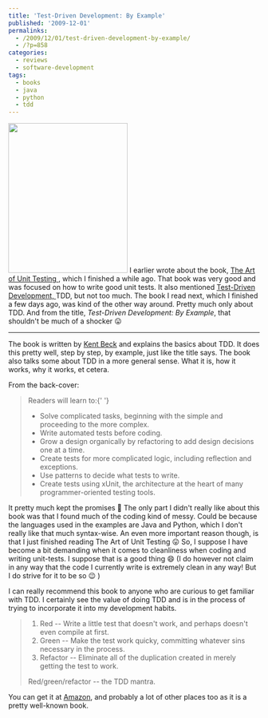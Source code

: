 ---
title: 'Test-Driven Development: By Example'
published: '2009-12-01'
permalinks:
  - /2009/12/01/test-driven-development-by-example/
  - /?p=858
categories:
  - reviews
  - software-development
tags:
  - books
  - java
  - python
  - tdd
---

<img
  data-id="attachment_861"
  data-align="alignright"
  data-width="239"
  data-caption="Book cover"
  src="http://www.geekality.net/wp-content/uploads/2009/12/Test-Driven-Development-By-Example-Cover-239x300.jpg"
  alt=""
  title="Test Driven Development By Example"
  width="239"
  height="300"
  className="size-medium wp-image-861"
/>
I earlier wrote about the book, <a href="http://www.geekality.net/2009/11/03/the-art-of-unit-testing/">
  The Art of Unit Testing
</a>
, which I finished a while ago. That book was very good and was focused on how to
write good unit tests. It also mentioned <a href="http://en.wikipedia.org/wiki/Test-driven_development">
  Test-Driven Development,
</a> TDD, but not too much. The book I read next, which I finished a few days ago,
was kind of the other way around. Pretty much only about TDD. And from the title,
_Test-Driven Development: By Example_, that shouldn't be much of a shocker 😛

<hr className="fix" />

The book is written by <a href="http://en.wikipedia.org/wiki/Kent_Beck">Kent Beck</a> and explains the basics about TDD. It does this pretty well, step by step, by example, just like the title says. The book also talks some about TDD in a more general sense. What it is, how it works, why it works, et cetera.

From the back-cover:

<blockquote>
  Readers will learn to:{' '}
  <ul>
    <li>
      Solve complicated tasks, beginning with the simple and proceeding to the
      more complex.
    </li>
    <li>Write automated tests before coding.</li>
    <li>
      Grow a design organically by refactoring to add design decisions one at a
      time.
    </li>
    <li>
      Create tests for more complicated logic, including reflection and
      exceptions.
    </li>
    <li>Use patterns to decide what tests to write.</li>
    <li>
      Create tests using xUnit, the architecture at the heart of many
      programmer-oriented testing tools.
    </li>
  </ul>
</blockquote>

It pretty much kept the promises 🙂 The only part I didn't really like about this book was that I found much of the coding kind of messy. Could be because the languages used in the examples are Java and Python, which I don't really like that much syntax-wise. An even more important reason though, is that I just finished reading The Art of Unit Testing 😛 So, I suppose I have become a bit demanding when it comes to cleanliness when coding and writing unit-tests. I suppose that is a good thing 😄 (I do however not claim in any way that the code I currently write is extremely clean in any way! But I do strive for it to be so 😉 )

I can really recommend this book to anyone who are curious to get familiar with TDD. I certainly see the value of doing TDD and is in the process of trying to incorporate it into my development habits.

<blockquote><ol>
	<li>Red -- Write a little test that doesn't work, and perhaps doesn't even compile at first.</li>
	<li>Green -- Make the test work quicky, committing whatever sins necessary in the process.</li>
	<li>Refactor -- Eliminate all of the duplication created in merely getting the test to work.</li>
</ol>

Red/green/refactor -- the TDD mantra.</blockquote>

You can get it at <a href="http://amzn.to/9kDFbg">Amazon</a>, and probably a lot of other places too as it is a pretty well-known book.
